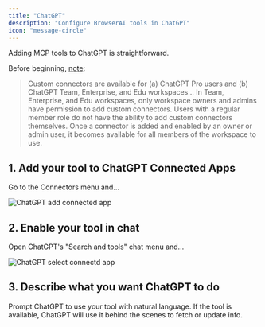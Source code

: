 ```yaml
---
title: "ChatGPT"
description: "Configure BrowserAI tools in ChatGPT"
icon: "message-circle"
---
```


Adding MCP tools to ChatGPT is straightforward.

Before beginning, [note](https://help.openai.com/en/articles/11487775-connectors-in-chatgpt):

> Custom connectors are available for (a) ChatGPT Pro users and (b) ChatGPT Team, Enterprise, and Edu workspaces... In Team, Enterprise, and Edu workspaces, only workspace owners and admins have permission to add custom connectors. Users with a regular member role do not have the ability to add custom connectors themselves. Once a connector is added and enabled by an owner or admin user, it becomes available for all members of the workspace to use.

## 1. Add your tool to ChatGPT Connected Apps

Go to the Connectors menu and...

![ChatGPT add connected app](/images/ai-tools/chatgpt-connectors-menu.png)

## 2. Enable your tool in chat

Open ChatGPT's "Search and tools" chat menu and...

![ChatGPT select connectd app](/images/ai-tools/chatgpt.png)

## 3. Describe what you want ChatGPT to do

Prompt ChatGPT to use your tool with natural language. If the tool is available, ChatGPT will use it behind the scenes to fetch or update info.
